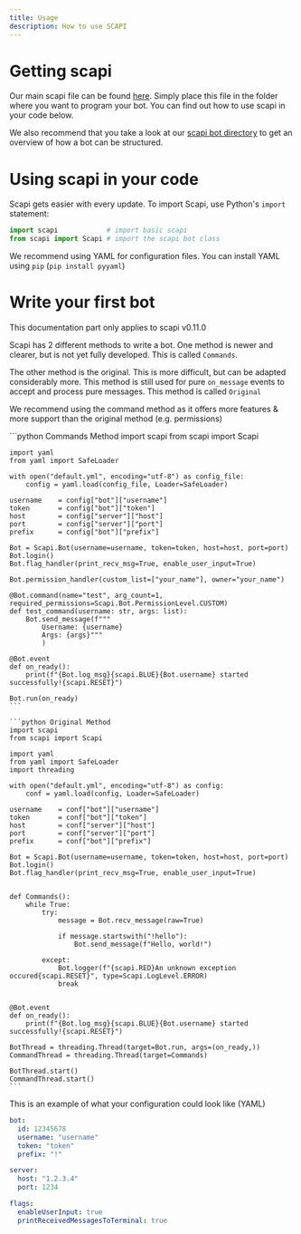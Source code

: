```yaml
---
title: Usage
description: How to use SCAPI
---
```


# Getting scapi
Our main scapi file can be found [here](https://raw.githubusercontent.com/Strawberry-Foundations/strawberry-chat/main/bot/scapi.py).
Simply place this file in the folder where you want to program your bot. You can find out how to use scapi in your code below. 

We also recommend that you take a look at our [scapi bot directory](https://github.com/Strawberry-Foundations/strawberry-chat/tree/main/bot) to get an overview of how a bot can be structured. 

# Using scapi in your code
Scapi gets easier with every update. To import Scapi, use Python's `import` statement:
```python
import scapi            # import basic scapi
from scapi import Scapi # import the scapi bot class
```

<Tip>We recommend using YAML for configuration files. You can install YAML using `pip` (`pip install pyyaml`)</Tip>

# Write your first bot
<Warning>This documentation part only applies to scapi v0.11.0</Warning>

Scapi has 2 different methods to write a bot. One method is newer and clearer, but is not yet fully developed. This is called `Commands`.

The other method is the original. This is more difficult, but can be adapted considerably more. This method is still used for pure `on_message` events to accept and process pure messages. 
This method is called `Original`

<Tip>We recommend using the command method as it offers more features & more support than the original method (e.g. permissions)</Tip>

<CodeGroup>
    ```python Commands Method
    import scapi
    from scapi import Scapi

    import yaml
    from yaml import SafeLoader

    with open("default.yml", encoding="utf-8") as config_file:
        config = yaml.load(config_file, Loader=SafeLoader)

    username    = config["bot"]["username"]
    token       = config["bot"]["token"]
    host        = config["server"]["host"]
    port        = config["server"]["port"]
    prefix      = config["bot"]["prefix"]

    Bot = Scapi.Bot(username=username, token=token, host=host, port=port)
    Bot.login()
    Bot.flag_handler(print_recv_msg=True, enable_user_input=True)

    Bot.permission_handler(custom_list=["your_name"], owner="your_name")

    @Bot.command(name="test", arg_count=1, required_permissions=Scapi.Bot.PermissionLevel.CUSTOM)
    def test_command(username: str, args: list):
        Bot.send_message(f"""
            Username: {username}
            Args: {args}"""
            )

    @Bot.event
    def on_ready():
        print(f"{Bot.log_msg}{scapi.BLUE}{Bot.username} started successfully!{scapi.RESET}")
        
    Bot.run(on_ready)
    ```

    ```python Original Method
    import scapi
    from scapi import Scapi

    import yaml
    from yaml import SafeLoader
    import threading

    with open("default.yml", encoding="utf-8") as config:
        conf = yaml.load(config, Loader=SafeLoader)

    username    = conf["bot"]["username"]
    token       = conf["bot"]["token"]
    host        = conf["server"]["host"]
    port        = conf["server"]["port"]
    prefix      = conf["bot"]["prefix"]

    Bot = Scapi.Bot(username=username, token=token, host=host, port=port)
    Bot.login()
    Bot.flag_handler(print_recv_msg=True, enable_user_input=True)


    def Commands():
        while True:
            try:
                message = Bot.recv_message(raw=True)
            
                if message.startswith("!hello"):
                    Bot.send_message(f"Hello, world!")
                        
            except: 
                Bot.logger(f"{scapi.RED}An unknown exception occured{scapi.RESET}", type=Scapi.LogLevel.ERROR)
                break


    @Bot.event
    def on_ready():
        print(f"{Bot.log_msg}{scapi.BLUE}{Bot.username} started successfully!{scapi.RESET}")
        
    BotThread = threading.Thread(target=Bot.run, args=(on_ready,))
    CommandThread = threading.Thread(target=Commands)

    BotThread.start()
    CommandThread.start()
    ```

</CodeGroup>

This is an example of what your configuration could look like (YAML)

```yaml
bot:
  id: 12345678
  username: "username"
  token: "token"
  prefix: "!"

server:
  host: "1.2.3.4"
  port: 1234

flags:
  enableUserInput: true
  printReceivedMessagesToTerminal: true
```